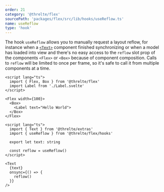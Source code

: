 ```yaml
---
order: 21
category: '@threlte/flex'
sourcePath: 'packages/flex/src/lib/hooks/useReflow.ts'
name: useReflow
type: 'hook'
---
```


The hook `useReflow` allows you to manually request a layout reflow, for
instance when a [`<Text>`](/docs/reference/extras/text) component finished
synchronizing or when a model has loaded into view and there's no easy access to
the `reflow` slot prop of the components `<Flex>` or `<Box>` because of
component composition. Calls to `reflow` will be limited to once per frame, so
it's safe to call it from multiple components at a time.

```svelte title="Scene.svelte"
<script lang="ts">
  import { Flex, Box } from '@threlte/flex'
  import Label from './Label.svelte'
</script>

<Flex width={100}>
  <Box>
    <Label text="Hello World">
  </Box>
</Flex>
```

```svelte title="Label.svelte"
<script lang="ts">
  import { Text } from '@threlte/extras'
  import { useReflow } from '@threlte/flex/hooks'

  export let text: string

  const reflow = useReflow()
</script>

<Text
  {text}
  onsync={() => {
    reflow()
  }}
/>
```
